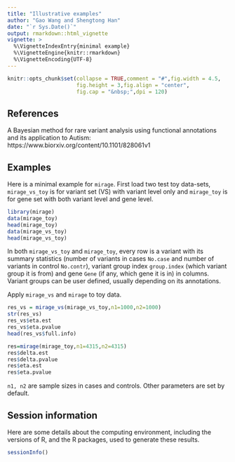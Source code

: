 ```yaml
---
title: "Illustrative examples"
author: "Gao Wang and Shengtong Han"
date: "`r Sys.Date()`"
output: rmarkdown::html_vignette
vignette: >
  %\VignetteIndexEntry{minimal example}
  %\VignetteEngine{knitr::rmarkdown}
  %\VignetteEncoding{UTF-8}
---
```



```r
knitr::opts_chunk$set(collapse = TRUE,comment = "#",fig.width = 4.5,
                      fig.height = 3,fig.align = "center",
                      fig.cap = "&nbsp;",dpi = 120)
```



## References 

A Bayesian method for rare variant analysis using functional annotations and its application to Autism: https://www.biorxiv.org/content/10.1101/828061v1

## Examples  


Here is a minimal example for `mirage`. First load  two test toy data-sets, `mirage_vs_toy` is for variant set (VS) with variant level only and `mirage_toy` is for gene set with both variant level and gene level.  

```r
library(mirage)
data(mirage_toy)
head(mirage_toy)
data(mirage_vs_toy)
head(mirage_vs_toy)
```
In both `mirage_vs_toy` and `mirage_toy`, every row is a variant with its summary statistics (number of variants in cases `No.case` and number of variants in control `No.contr`), variant group index `group.index` (which variant group it is from) and gene `Gene` (if any, which gene it is in) in columns. Variant groups can be user defined, usually depending on its annotations.  



Apply `mirage_vs` and `mirage` to toy data. 

```r
res_vs = mirage_vs(mirage_vs_toy,n1=1000,n2=1000)
str(res_vs)
res_vs$eta.est
res_vs$eta.pvalue
head(res_vs$full.info)
```


```r
res=mirage(mirage_toy,n1=4315,n2=4315)
res$delta.est
res$delta.pvalue
res$eta.est
res$eta.pvalue
```



`n1, n2` are sample sizes in cases and controls. Other parameters are set by default.



























## Session information

Here are some details about the computing environment, including the
versions of R, and the R packages, used to generate these results.

```r
sessionInfo()
```
